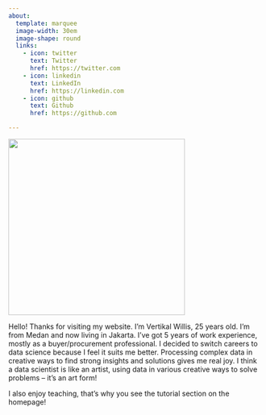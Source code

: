 ```yaml
---
about:
  template: marquee
  image-width: 30em
  image-shape: round
  links:
    - icon: twitter
      text: Twitter
      href: https://twitter.com
    - icon: linkedin
      text: LinkedIn
      href: https://linkedin.com
    - icon: github
      text: Github
      href: https://github.com

---
```


![](profile.jpg){fig-align="middle" width=350 height=350}




 Hello! Thanks for visiting my website. I'm Vertikal Willis, 25 years old. I'm from Medan and now living in Jakarta. 
 I've got 5 years of work experience, mostly as a buyer/procurement professional. 
 I decided to switch careers to data science because I feel it suits me better. 
 Processing complex data in creative ways to find strong insights and solutions gives me real joy. 
 I think a data scientist is like an artist, using data in various creative ways to solve problems – it's an art form!

 
I also enjoy teaching, that's why you see the tutorial section on the homepage!